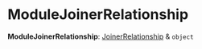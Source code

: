 
# ModuleJoinerRelationship

 **ModuleJoinerRelationship**: [JoinerRelationship](../../../types/types.JoinerRelationship/page.mdx) & `object`
